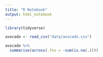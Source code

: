 ```yaml
---
title: "R Notebook"
output: html_notebook
---
```


```r
library(tidyverse)
```

```r
avocado <- read_csv("data/avocado.csv")
```

```r
avocado %>% 
  summarise(across(.fns = ~sum(is.na(.))))
```

